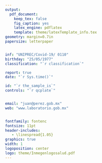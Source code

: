 ```yaml
---
output: 
  pdf_document:
    keep_tex: false
    fig_caption: yes
    latex_engine: pdflatex
    template: theme/latexTemplate_info.tex
geometry: margin=0.7in
papersize: letterpaper


inf: "UNIPREC/Covid-19/ 0110"
birthday: "25/05/1977"
classification: "`r classification`"

report: true
date: "`r Sys.time()`"

id: "`r the_sample_is`"
controls: "`r qcplate`"


email: "juan@perez.gob.mx"
web: "www.laboratorio.gob.mx"


fontfamily: fontenc
fontsize: 11pt
header-includes:
   - \linespread{1.05}
graphics: true
width: 1
logoposition: center
logo: theme/Inmegenlogosalud.pdf
---
```



